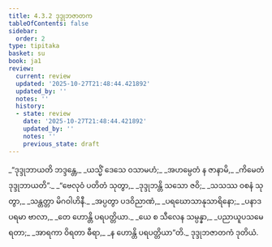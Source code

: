 ```yaml
---
title: 4.3.2 ဒုဒ္ဒုဘဇာတက
tableOfContents: false
sidebar:
  order: 2
type: tipitaka
basket: su
book: ja1
review:
  current: review
  updated: '2025-10-27T21:48:44.421892'
  updated_by: ''
  notes: ''
  history:
  - state: review
    date: '2025-10-27T21:48:44.421892'
    updated_by: ''
    notes: ''
    previous_state: draft
---
```



<ReviewStatus review={frontmatter.review} showDetails={true} />

<HypothesisAnnotation frontmatter={frontmatter} />

<DynamicBreadcrumb />

<Division number="85" book="ja1" e="ch" v="22" p="104">

<Paragraph number="992" type="verses" book="ja1">
_“ဒုဒ္ဒုဘာယတိ ဘဒ္ဒန္တေ,_  
_ယသ္မိံ ဒေသေ ဝသာမဟံ;_  
_အဟမ္ပေတံ န ဇာနာမိ,_  
_ကိမေတံ ဒုဒ္ဒုဘာယတိ”._  

</Paragraph>

</Division>
<Division number="86" book="ja1" e="ch" v="22" p="104">

<Paragraph number="993" type="verses" book="ja1">
_“ဗေလုဝံ ပတိတံ သုတွာ,_  
_ဒုဒ္ဒုဘန္တိ သသော ဇဝိ;_  
_သသဿ ဝစနံ သုတွာ,_  
_သန္တတ္တာ မိဂဝါဟိနီ._  

</Paragraph>

</Division>
<Division number="87" book="ja1" e="ch" v="22" p="104">

<Paragraph number="994" type="verses" book="ja1">
_အပ္ပတွာ ပဒဝိညာဏံ,_  
_ပရဃောသာနုသာရိနော;_  
_ပနာဒပရမာ ဗာလာ,_  
_တေ ဟောန္တိ ပရပတ္တိယာ._  

</Paragraph>

</Division>
<Division number="88" book="ja1" e="ch" v="22" p="104">

<Paragraph number="995" type="verses" book="ja1">
_ယေ စ သီလေန သမ္ပန္နာ,_  
_ပညာယူပသမေ ရတာ;_  
_အာရကာ ဝိရတာ ဓီရာ,_  
_န ဟောန္တိ ပရပတ္တိယာ”တိ._  


</Paragraph>
</Division>

<Paragraph number="996" type="center" book="ja1">
ဒုဒ္ဒုဘဇာတကံ ဒုတိယံ.
</Paragraph>